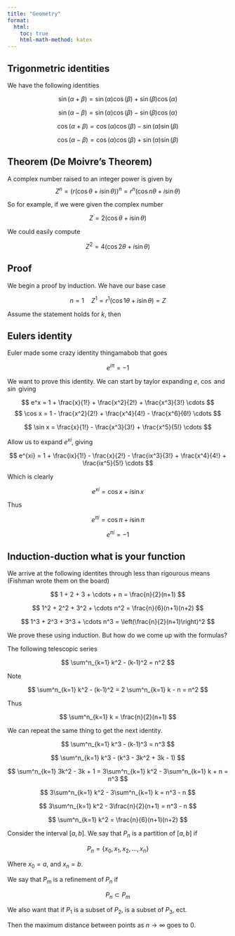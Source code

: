 ```yaml
---
title: "Geometry"
format:
  html:
    toc: true
    html-math-method: katex
---
```


## Trigonmetric identities

We have the following identities

$$
\sin(\alpha + \beta) = \sin(\alpha)\cos(\beta) + \sin(\beta)\cos(\alpha)
$$

$$
\sin(\alpha - \beta) = \sin(\alpha)\cos(\beta) - \sin(\beta)\cos(\alpha)
$$

$$
\cos(\alpha + \beta) = \cos(\alpha)\cos(\beta) - \sin(\alpha)\sin(\beta)
$$

$$
\cos(\alpha - \beta) = \cos(\alpha)\cos(\beta) + \sin(\alpha)\sin(\beta)
$$

::: {.callout-note icon="false"}
## Theorem (De Moivre's Theorem)

A complex number raised to an integer power is given by
$$
Z^n = \left(r(\cos\theta + i\sin\theta)\right)^n= r^n(\cos n\theta + i\sin\theta)
$$

:::

So for example, if we were given the complex number 

$$
Z = 2(\cos\theta + i \sin \theta)
$$

We could easily compute

$$
Z^2 = 4(\cos 2\theta + i \sin\theta)
$$

::: {.callout-tip icon="false"}
## Proof

We begin a proof by induction. We have our base case

$$
n = 1 \quad Z^1 = r^1(\cos 1\theta + i\sin\theta) = Z
$$

Assume the statement holds for $k$, then

\begin{align*}
Z^{k+1} &= Z^kZ = \left(r^k(\cos k\theta + i\sin\theta)\right)\left(r(\cos \theta + i\sin\theta)\right)\\
&= r^{k+1}\bigg( \left( \cos k \theta \cos \theta - \sin \theta \sin \theta \right) + \\
&\quad \quad \quad \quad \quad \quad i \left( \sin \theta \cos \theta + \cos k\theta \sin \theta \right)\bigg)\\
&= r^{k+1}(\cos (k+1)\theta + i\sin\theta)
\end{align*}
:::

## Eulers identity

Euler made some crazy identity thingamabob that goes

$$
e^{i\pi} = -1
$$

We want to prove this identity. We can start by taylor expanding $e$, $\cos$ and $\sin$ giving

$$
e^x = 1 + \frac{x}{1!} + \frac{x^2}{2!} + \frac{x^3}{3!} \cdots
$$
$$
\cos x = 1 - \frac{x^2}{2!} + \frac{x^4}{4!} - \frac{x^6}{6!} \cdots
$$

$$
\sin x = \frac{x}{1!} - \frac{x^3}{3!} + \frac{x^5}{5!} \cdots
$$

Allow us to expand $e^{xi}$, giving

$$
e^{xi} = 1 + \frac{ix}{1!} - \frac{x}{2!} - \frac{ix^3}{3!} + \frac{x^4}{4!} + \frac{ix^5}{5!} \cdots
$$

Which is clearly

$$
e^{xi} = \cos x + i\sin x
$$

Thus

$$
e^{\pi i} = \cos \pi + i \sin \pi
$$

$$
e^{\pi i} = -1
$$

## Induction-duction what is your function

We arrive at the following identites through less than rigourous means (Fishman wrote them on the board)

$$
1 + 2 + 3 + \cdots + n = \frac{n}{2}(n+1)
$$

$$
1^2 + 2^2 + 3^2 + \cdots n^2 = \frac{n}{6}(n+1)(n+2)
$$

$$
1^3 + 2^3 + 3^3 + \cdots n^3 = \left(\frac{n}{2}(n+1)\right)^2
$$

We prove these using induction. But how do we come up with the formulas?

The following telescopic series

$$
\sum^n_{k=1} k^2 - (k-1)^2 = n^2
$$

Note

$$
\sum^n_{k=1} k^2 - (k-1)^2 = 2 \sum^n_{k=1} k - n = n^2
$$

Thus

$$
\sum^n_{k=1} k = \frac{n}{2}(n+1)
$$

We can repeat the same thing to get the next identity.

$$
\sum^n_{k=1} k^3 - (k-1)^3 = n^3
$$

$$
\sum^n_{k=1} k^3 - (k^3 - 3k^2 + 3k - 1)
$$

$$
\sum^n_{k=1} 3k^2 - 3k + 1 = 3\sum^n_{k=1} k^2 - 3\sum^n_{k=1} k + n = n^3
$$

$$
3\sum^n_{k=1} k^2 - 3\sum^n_{k=1} k = n^3 - n
$$

$$
3\sum^n_{k=1} k^2 - 3\frac{n}{2}(n+1) = n^3 - n
$$

$$
\sum^n_{k=1} k^2 = \frac{n}{6}(n+1)(n+2)
$$

Consider the interval $[a,b]$. We say that $P_n$ is a partition of $[a,b]$ if

$$
P_n = \{x_0,x_1,x_2,\ldots,x_n\}
$$

Where $x_0 = a$, and $x_n = b$.

We say that $P_m$ is a refinement of $P_n$ if

$$
P_n \subset P_m
$$

We also want that if $P_1$ is a subset of $P_2$, is a subset of $P_3$, ect.

Then the maximum distance between points as $n \to \infty$ goes to $0$.